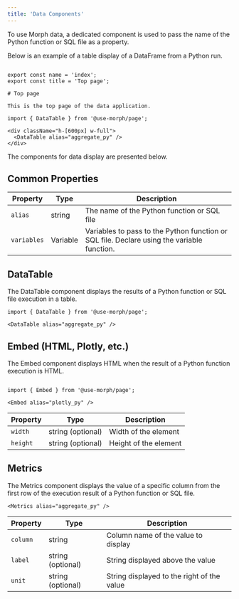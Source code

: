```yaml
---
title: 'Data Components'
---
```


To use Morph data, a dedicated component is used to pass the name of the Python function or SQL file as a property.

Below is an example of a table display of a DataFrame from a Python run.

```tsx index.mdx

export const name = 'index';
export const title = 'Top page';

# Top page

This is the top page of the data application.

import { DataTable } from '@use-morph/page';

<div className="h-[600px] w-full">
  <DataTable alias="aggregate_py" />
</div>

```

The components for data display are presented below.

## Common Properties

| Property | Type | Description |
| --- | --- | --- |
| `alias` | string | The name of the Python function or SQL file |
| `variables` | Variable | Variables to pass to the Python function or SQL file. Declare using the variable function. |


## DataTable

The DataTable component displays the results of a Python function or SQL file execution in a table.

```tsx
import { DataTable } from '@use-morph/page';

<DataTable alias="aggregate_py" />
```

## Embed (HTML, Plotly, etc.)

The Embed component displays HTML when the result of a Python function execution is HTML.

```tsx

import { Embed } from '@use-morph/page';

<Embed alias="plotly_py" />
```

| Property | Type | Description |
| --- | --- | --- |
| `width` | string (optional) | Width of the element |
| `height` | string (optional) | Height of the element |


## Metrics
The Metrics component displays the value of a specific column from the first row of the execution result of a Python function or SQL file.

```tsx
<Metrics alias="aggregate_py" />
```

| Property | Type | Description |
| --- | --- | --- |
| `column` | string | Column name of the value to display |
| `label` | string (optional) | String displayed above the value |
| `unit` | string (optional) | String displayed to the right of the value |